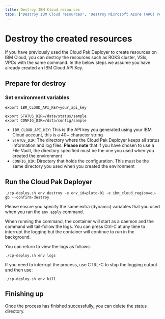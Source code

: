 ```yaml
---
title: Destroy IBM Cloud resources
tabs: ["Destroy IBM Cloud resources", "Destroy Microsoft Azure (ARO) resources"]
---
```


# Destroy the created resources

If you have previously used the Cloud Pak Deployer to create resources on IBM Cloud, you can destroy the resources such as ROKS cluster, VSIs, VPCs with the same command. In the below steps we assume you have already created an IBM Cloud API Key.

## Prepare for destroy

### Set environment variables

```
export IBM_CLOUD_API_KEY=your_api_key

export STATUS_DIR=/data/status/sample
export CONFIG_DIR=/data/config/sample
```

- `IBM_CLOUD_API_KEY`: This is the API key you generated using your IBM Cloud account, this is a 40+ character string
- `STATUS_DIR`: The directory where the Cloud Pak Deployer keeps all status information and log files. **Please note** that if you have chosen to use a File Vault, the directory specified must be the one you used when you created the environment
- `CONFIG_DIR`: Directory that holds the configuration. This must be the same directory you used when you created the environment

## Run the Cloud Pak Deployer

```
./cp-deploy.sh env destroy -e env_id=pluto-01 -e ibm_cloud_region=eu-gb --confirm-destroy
```

Please ensure you specify the same extra (dynamic) variables that you used when you ran the `env apply` command.

When running the command, the container will start as a daemon and the command will tail-follow the logs. You can press Ctrl-C at any time to interrupt the logging but the container will continue to run in the background.

You can return to view the logs as follows:

```
./cp-deploy.sh env logs
```

If you need to interrupt the process, use CTRL-C to stop the logging output and then use:

```
./cp-deploy.sh env kill
```

## Finishing up

Once the process has finished successfully, you can delete the status directory.
